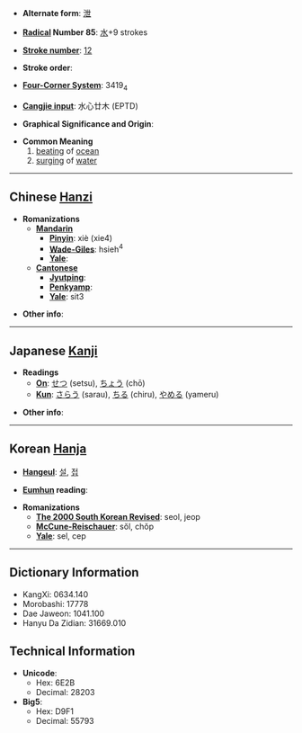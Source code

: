 * '''Alternate form''': [[泄]]

* '''[[Wiktionary:Chinese radical index| Radical]] Number 85''': [[Wiktionary:Chinese radical index 水|水]]+9 strokes

* '''[[Wiktionary:Chinese total strokes index|Stroke number]]''': [[Wiktionary:Chinese total strokes index 12|12]]

* '''Stroke order''': 

* '''[[Wiktionary:Chinese four corner index|Four-Corner System]]''': 3419<sub>4</sub>

* '''[[Wiktionary:Chinese Cangjie index|Cangjie input]]''': 水心廿木 (EPTD)

* '''Graphical Significance and Origin''': 

* '''Common Meaning'''
*#[[beat]]ing of [[ocean]]
*# [[surge|surging]] of [[water]]

----

== Chinese [[Hanzi]] ==

* '''Romanizations'''
** '''[[Mandarin]]'''
*** '''[[Pinyin]]''': xiè (xie4)
*** '''[[Wade-Giles]]''': hsieh<sup>4</sup>
*** '''[[Yale]]''': 
** '''[[Cantonese]]'''
*** '''[[Jyutping]]''':
*** '''[[Penkyamp]]''': 
*** '''[[Yale]]''': sit3

* '''Other info''': 

----

== Japanese [[Kanji]] ==

* '''Readings'''
** '''[[On]]''': [[せつ]] (setsu), [[ちょう]] (chō)
** '''[[Kun]]''': [[さらう]] (sarau), [[ちる]] (chiru), [[やめる]] (yameru)

* '''Other info''':  

----

== Korean [[Hanja]] ==

* '''[[Hangeul]]''': [[설]], [[접]]

* '''[[Eumhun]] reading''': 

* '''Romanizations'''
** '''[[The 2000 South Korean Revised Romanization|The 2000 South Korean Revised]]''': seol, jeop
** '''[[McCune-Reischauer]]''': sŏl, chŏp
** '''[[Yale]]''': sel, cep

----

== Dictionary Information ==

* KangXi: 0634.140
* Morobashi: 17778
* Dae Jaweon: 1041.100
* Hanyu Da Zidian: 31669.010

== Technical Information ==

* '''Unicode''':
** Hex: 6E2B
** Decimal: 28203
* '''Big5''':
** Hex: D9F1
** Decimal: 55793